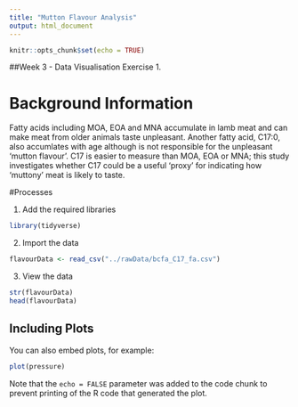```yaml
---
title: "Mutton Flavour Analysis"
output: html_document
---
```


```r
knitr::opts_chunk$set(echo = TRUE)
```

##Week 3 - Data Visualisation Exercise 1. 

# Background Information

Fatty acids including MOA, EOA and MNA accumulate in lamb meat and can make meat from older animals taste unpleasant. Another fatty acid, C17:0, also accumlates with age although is not responsible for the unpleasant 'mutton flavour'. C17 is easier to measure than MOA, EOA or MNA; this study investigates whether C17 could be a useful 'proxy' for indicating how 'muttony' meat is likely to taste. 


#Processes

1. Add the required libraries
```r
library(tidyverse)
```

2. Import the data

```r
flavourData <- read_csv("../rawData/bcfa_C17_fa.csv")
```

3. View the data
```r
str(flavourData)
head(flavourData)
```

## Including Plots

You can also embed plots, for example:

```r
plot(pressure)
```

Note that the `echo = FALSE` parameter was added to the code chunk to prevent printing of the R code that generated the plot.
